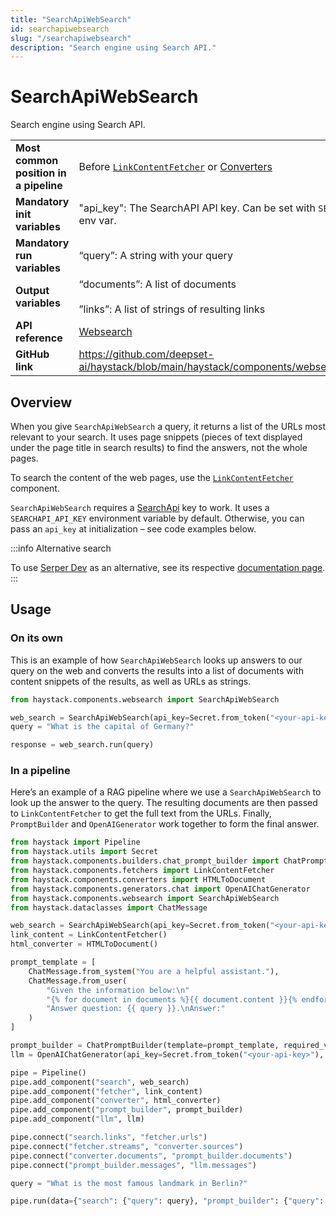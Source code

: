 ```yaml
---
title: "SearchApiWebSearch"
id: searchapiwebsearch
slug: "/searchapiwebsearch"
description: "Search engine using Search API."
---
```


# SearchApiWebSearch

Search engine using Search API.

|  |  |
| --- | --- |
| **Most common position in a pipeline** | Before [`LinkContentFetcher`](../../../docs/pipeline-components/fetchers/linkcontentfetcher.mdx)  or [Converters](../../../docs/pipeline-components/converters.mdx) |
| **Mandatory init variables** | "api_key": The SearchAPI API key. Can be set with `SEARCHAPI_API_KEY` env var. |
| **Mandatory run variables** | “query”: A string with your query |
| **Output variables** | “documents”: A list of documents  <br /> <br />”links”: A list of strings of resulting links |
| **API reference** | [Websearch](/reference/websearch-api) |
| **GitHub link** | https://github.com/deepset-ai/haystack/blob/main/haystack/components/websearch/searchapi.py |

## Overview

When you give `SearchApiWebSearch` a query, it returns a list of the URLs most relevant to your search. It uses page snippets (pieces of text displayed under the page title in search results) to find the answers, not the whole pages.

To search the content of the web pages, use the [`LinkContentFetcher`](../fetchers/linkcontentfetcher.mdx) component.

`SearchApiWebSearch` requires a [SearchApi](https://www.searchapi.io) key to work. It uses a `SEARCHAPI_API_KEY` environment variable by default. Otherwise, you can pass an `api_key` at initialization – see code examples below.

:::info
Alternative search

To use [Serper Dev](https://serper.dev/?gclid=Cj0KCQiAgqGrBhDtARIsAM5s0_kPElllv3M59UPok1Ad-ZNudLaY21zDvbt5qw-b78OcUoqqvplVHRwaAgRgEALw_wcB) as an alternative, see its respective [documentation page](serperdevwebsearch.mdx).
:::

## Usage

### On its own

This is an example of how `SearchApiWebSearch` looks up answers to our query on the web and converts the results into a list of documents with content snippets of the results, as well as URLs as strings.

```python
from haystack.components.websearch import SearchApiWebSearch

web_search = SearchApiWebSearch(api_key=Secret.from_token("<your-api-key>"))
query = "What is the capital of Germany?"

response = web_search.run(query)
```

### In a pipeline

Here’s an example of a RAG pipeline where we use a `SearchApiWebSearch` to look up the answer to the query. The resulting documents are then passed to `LinkContentFetcher` to get the full text from the URLs. Finally, `PromptBuilder` and `OpenAIGenerator` work together to form the final answer.

```python
from haystack import Pipeline
from haystack.utils import Secret
from haystack.components.builders.chat_prompt_builder import ChatPromptBuilder
from haystack.components.fetchers import LinkContentFetcher
from haystack.components.converters import HTMLToDocument
from haystack.components.generators.chat import OpenAIChatGenerator
from haystack.components.websearch import SearchApiWebSearch
from haystack.dataclasses import ChatMessage

web_search = SearchApiWebSearch(api_key=Secret.from_token("<your-api-key>"), top_k=2)
link_content = LinkContentFetcher()
html_converter = HTMLToDocument()

prompt_template = [
    ChatMessage.from_system("You are a helpful assistant."),
    ChatMessage.from_user(
        "Given the information below:\n"
        "{% for document in documents %}{{ document.content }}{% endfor %}\n"
        "Answer question: {{ query }}.\nAnswer:"
    )
]

prompt_builder = ChatPromptBuilder(template=prompt_template, required_variables={"query", "documents"})
llm = OpenAIChatGenerator(api_key=Secret.from_token("<your-api-key>"), model="gpt-3.5-turbo")

pipe = Pipeline()
pipe.add_component("search", web_search)
pipe.add_component("fetcher", link_content)
pipe.add_component("converter", html_converter)
pipe.add_component("prompt_builder", prompt_builder)
pipe.add_component("llm", llm)

pipe.connect("search.links", "fetcher.urls")
pipe.connect("fetcher.streams", "converter.sources")
pipe.connect("converter.documents", "prompt_builder.documents")
pipe.connect("prompt_builder.messages", "llm.messages")

query = "What is the most famous landmark in Berlin?"

pipe.run(data={"search": {"query": query}, "prompt_builder": {"query": query}})
```